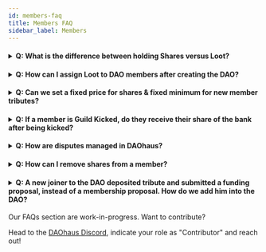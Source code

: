 ```yaml
---
id: members-faq
title: Members FAQ
sidebar_label: Members
---
```


<h4><details>
  <summary>Q: What is the difference between holding Shares versus Loot?</summary>
  
<p>&nbsp;</p>
  
A: Shares represent voting rights, and loot just economic rights. Shares and loot are non-transferable.
  
  </details></h4>
  
  <h4><details>
  
  <summary>Q: How can I assign Loot to DAO members after creating the DAO?</summary>
  
<p>&nbsp;</p>
  
A: Make a funding proposal requesting loot, and specify in the `Applicant` field the Ethereum address of the member you want to receive the Loot.
  
  </details></h4>

<h4><details>
  
  <summary>Q: Can we set a fixed price for shares & fixed minimum for new member tributes? </summary>
  
<p>&nbsp;</p>
  
A: Currently, this feature is not available. Instead, you can add instructions on the member proposal form for new members. To ensure new members adhere to these instructions, you can pass or fail the voting for these proposals 
  
  </details></h4>


<h4>
  <details>
    <summary>Q: If a member is Guild Kicked, do they receive their share of the bank after being kicked? </summary>
  
    <p>&nbsp;</p>
  
    A: Yes, they receive a pro-rated amount of the bank, based on their share & loot ownership.
  
  </details>
</h4>

<h4>
  <details>
    <summary>Q: How are disputes managed in DAOhaus? </summary>
  
    <p>&nbsp;</p>
  
    A: When there are disputes, DAOs should resolve disputes on their own, thereafter using Guild Kick to kick members or Rage Quit to leave the DAO.
  
  </details>
</h4>

<h4>
  <details>
    <summary>Q: How can I remove shares from a member? </summary>
  
    <p>&nbsp;</p>
  
    A: There are 2 ways you can do this. You can either get the member to ragequit the desired amount of shares OR the DAO can submit and pass a Guild Kick proposal (acting as a forced Rage Quit) 
  
  </details>
</h4>

<h4>
  <details>
    <summary>Q: A new joiner to the DAO deposited tribute and submitted a funding proposal, instead of a membership proposal. How do we add him into the DAO? </summary>
  
    <p>&nbsp;</p>
  
    A: Since the new joiner has submitted his tribute, you can now ask him/her to create a membership proposal, requesting for shares without putting up any tribute
  
  </details>
</h4>

Our FAQs section are work-in-progress. Want to contribute? 

Head to the [DAOhaus Discord](https://discord.gg/bUd7HqMx), indicate your role as "Contributor" and reach out! 
